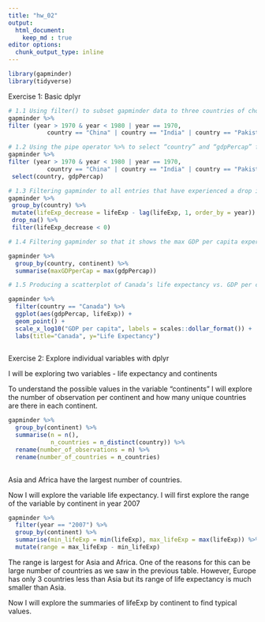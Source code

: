 ```yaml
---
title: "hw_02"
output: 
  html_document:
    keep_md : true
editor options: 
  chunk_output_type: inline 
---
```


```r
library(gapminder)
library(tidyverse)
```
Exercise 1: Basic dplyr

```r
# 1.1 Using filter() to subset gapminder data to three countries of choice in the 1970’s.
gapminder %>%
filter (year > 1970 & year < 1980 | year == 1970,  
           country == "China" | country == "India" | country == "Pakistan")
```

```r
# 1.2 Using the pipe operator %>% to select “country” and “gdpPercap” from filtered dataset in 1.1. 
gapminder %>%
filter (year > 1970 & year < 1980 | year == 1970,  
           country == "China" | country == "India" | country == "Pakistan") %>%
 select(country, gdpPercap)

```

```r
# 1.3 Filtering gapminder to all entries that have experienced a drop in life expectancy.
gapminder %>%
 group_by(country) %>% 
 mutate(lifeExp_decrease = lifeExp - lag(lifeExp, 1, order_by = year)) %>%
 drop_na() %>%
 filter(lifeExp_decrease < 0)
```

```r
# 1.4 Filtering gapminder so that it shows the max GDP per capita experienced by each country.

gapminder %>%
  group_by(country, continent) %>%
  summarise(maxGDPperCap = max(gdpPercap))
```

```r
# 1.5 Producing a scatterplot of Canada’s life expectancy vs. GDP per capita using ggplot2, without defining a new variable.

gapminder %>% 
  filter(country == "Canada") %>% 
  ggplot(aes(gdpPercap, lifeExp)) + 
  geom_point() +
  scale_x_log10("GDP per capita", labels = scales::dollar_format()) + 
  labs(title="Canada", y="Life Expectancy")
  
```

Exercise 2: Explore individual variables with dplyr

I will be exploring two variables - life expectancy and continents

To understand the possible values in the variable "continents" I will explore the number of observation per continent and how many unique countries are there in each continent.

```r
gapminder %>%
  group_by(continent) %>%
  summarise(n = n(),
            n_countries = n_distinct(country)) %>%
  rename(number_of_observations = n) %>%
  rename(number_of_countries = n_countries)
  
``` 
Asia and Africa have the largest number of countries.

Now I will explore the variable life expectancy. I will first explore the range of the variable by continent in year 2007
```r
gapminder %>%
  filter(year == "2007") %>%
  group_by(continent) %>%
  summarise(min_lifeExp = min(lifeExp), max_lifeExp = max(lifeExp)) %>%
  mutate(range = max_lifeExp - min_lifeExp)
```
The range is largest for Asia and Africa. One of the reasons for this can be large number of countries as we saw in the previous table. However, Europe has only 3 countries less than Asia but its range of life expectancy is much smaller than Asia. 

Now I will explore the summaries of lifeExp by continent to find typical values. 
```r

```

